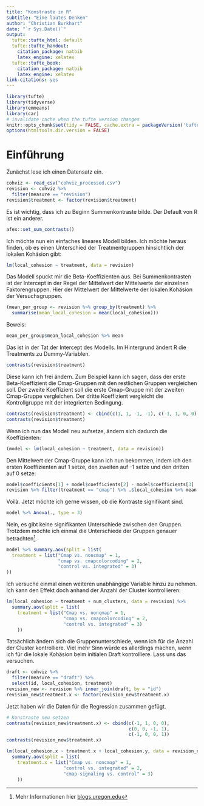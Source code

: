 ```yaml
---
title: "Konstraste in R"
subtitle: "Eine lautes Denken"
author: "Christian Burkhart"
date: "`r Sys.Date()`"
output:
  tufte::tufte_html: default
  tufte::tufte_handout:
    citation_package: natbib
    latex_engine: xelatex
  tufte::tufte_book:
    citation_package: natbib
    latex_engine: xelatex
link-citations: yes
---
```


```r
library(tufte)
library(tidyverse)
library(emmeans)
library(car)
# invalidate cache when the tufte version changes
knitr::opts_chunk$set(tidy = FALSE, cache.extra = packageVersion('tufte'))
options(htmltools.dir.version = FALSE)
```

# Einführung

Zunächst lese ich einen Datensatz ein. 

```r
cohviz <- read_csv("cohviz_processed.csv") 
revision <- cohviz %>% 
  filter(measure == "revision")
revision$treatment <- factor(revision$treatment)
```

Es ist wichtig, dass ich zu Beginn Summenkontraste bilde. Der Default von R ist ein anderer. 

```r
afex::set_sum_contrasts()
```

Ich möchte nun ein einfaches lineares Modell bilden. Ich möchte heraus finden, ob es einen Unterschied der Treatmentgruppen hinsichtlich der lokalen Kohäsion gibt:

```r
lm(local_cohesion ~ treatment, data = revision)
```

Das Modell spuckt mir die Beta-Koeffizienten aus. Bei Summenkontrasten ist der Intercept in der Regel der Mittelwert der Mittelwerte der einzelnen Faktorengruppen. Hier der Mittelwert der Mittelwerte der lokalen Kohäsion der Versuchsgruppen. 

```r
(mean_per_group <- revision %>% group_by(treatment) %>%
  summarise(mean_local_cohesion = mean(local_cohesion)))
```

Beweis: 

```r
mean_per_group$mean_local_cohesion %>% mean
```

Das ist in der Tat der Intercept des Modells. Im Hintergrund ändert R die Treatments zu Dummy-Variablen. 

```r
contrasts(revision$treatment)
```

Diese kann ich frei ändern. Zum Beispiel kann ich sagen, dass der erste Beta-Koeffizient die Cmap-Gruppen mit den restlichen Gruppen vergleichen soll. Der zweite Koeffizient soll die erste Cmap-Gruppe mit der zweiten Cmap-Gruppe vergleichen. Der dritte Koeffizient vergleicht die Kontrollgruppe mit der integrierten Bedingung. 

```r
contrasts(revision$treatment) <- cbind(c(1, 1, -1, -1), c(-1, 1, 0, 0), c(0, 0, -1, 1))
contrasts(revision$treatment)
```

Wenn ich nun das Modell neu aufsetze, ändern sich dadurch die Koeffizienten:

```r
(model <- lm(local_cohesion ~ treatment, data = revision))
```

Den Mittelwert der Cmap-Gruppe kann ich nun bekommen, indem ich den ersten Koeffizienten auf 1 setze, den zweiten auf -1 setze und den dritten auf 0 setze:

```r
model$coefficients[1] + model$coefficients[2] - model$coefficients[3]
revision %>% filter(treatment == "cmap") %>% .$local_cohesion %>% mean
```

Voilà. Jetzt möchte ich gerne wissen, ob die Kontraste signifikant sind. 

```r
model %>% Anova(., type = 3)
```

Nein, es gibt keine signifikanten Unterschiede zwischen den Gruppen. Trotzdem möchte ich einmal die Unterschiede der Gruppen genauer betrachten^[Mehr Informationen hier [blogs.uregon.edu](https://blogs.uoregon.edu/rclub/2015/11/03/anova-contrasts-in-r/)].

```r
model %>% summary.aov(split = list(
  treatment = list("Cmap vs. noncmap" = 1,
                   "cmap vs. cmapcolorcoding" = 2,
                   "control vs. integrated" = 3)
))
```

Ich versuche einmal einen weiteren unabhängige Variable hinzu zu nehmen. Ich kann den Effekt doch anhand der Anzahl der Cluster kontrollieren:

```r
lm(local_cohesion ~ treatment + num_clusters, data = revision) %>%
  summary.aov(split = list(
    treatment = list("Cmap vs. noncmap" = 1,
                     "cmap vs. cmapcolorcoding" = 2,
                     "control vs. integrated" = 3)
    ))
```

Tatsächlich ändern sich die Gruppenunterschiede, wenn ich für die Anzahl der Cluster kontrolliere. Viel mehr Sinn würde es allerdings machen, wenn ich für die lokale Kohäsion beim initialen Draft kontrolliere. Lass uns das versuchen. 


```r
draft <- cohviz %>% 
  filter(measure == "draft") %>%
  select(id, local_cohesion, treatment)
revision_new <- revision %>% inner_join(draft, by = "id")
revision_new$treatment.x <- factor(revision_new$treatment.x)
```

Jetzt haben wir die Daten für die Regression zusammen gefügt. 

```r
# Konstraste neu setzen
contrasts(revision_new$treatment.x) <- cbind(c(-1, 1, 0, 0), 
                                             c(0, 0, -1, 1),
                                             c(-1, 0, 0, 1))
contrasts(revision_new$treatment.x)

lm(local_cohesion.x ~ treatment.x + local_cohesion.y, data = revision_new) %>%
  summary.aov(split = list(
    treatment.x = list("Cmap vs. noncmap" = 1,
                     "control vs. integrated" = 2,
                     "cmap-signaling vs. control" = 3)
    ))
```


